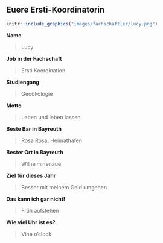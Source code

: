 ## Euere Ersti-Koordinatorin {#fachschaftsmitglieder-ersti-koordination}

```r
knitr::include_graphics("images/fachschaftler/lucy.png")
```

**Name**

> Lucy

**Job in der Fachschaft**

> Ersti Koordination

**Studiengang**

> Geoökologie

**Motto**

> Leben und leben lassen

**Beste Bar in Bayreuth**

> Rosa Rosa, Heimathafen

**Bester Ort in Bayreuth**

> Wilhelminenaue

**Ziel für dieses Jahr**

> Besser mit meinem Geld umgehen

**Das kann ich gar nicht!**

> Früh aufstehen

**Wie viel Uhr ist es?**

> Vine o'clock